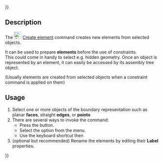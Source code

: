 {{UnfinishedDocu{{#translation:}}}}
<languages/>
<translate>

<!--T:1-->
{{Docnav
|[[Assembly3_GroupObjects|Group objects]]
|[[Assembly3_ImportFromSTEP|Import from STEP]]
|[[Assembly3_Workbench|Assembly3]]
|IconL=Assembly_New_Group.svg
|IconR=Assembly_Import.svg
|IconC=Assembly3_workbench_icon.svg
}}

<!--T:2-->
{{GuiCommand
|Name=Assembly3 CreateElement
|Icon=Assembly_New_Element.svg
|MenuLocation=Assembly3 → Create element
|Workbenches=[[Assembly3_Workbench|Assembly3]]
|Shortcut={{KEY|A}} {{KEY|E}}
}}

== Description == <!--T:3-->

<!--T:4-->
The [[Image:Assembly_New_Element.svg‎‎|24px]] [[Assembly3_CreateElement|Create element]] command creates new elements from selected objects.

<!--T:5-->
It can be used to prepare '''elements''' before the use of constraints. </br>
This could come in handy to select e.g. hidden geometry. Once an object is represented by an element, it can easily be accessed by its assembly tree object.

<!--T:6-->
(Usually elements are created from selected objects when a constraint command is applied on them)

== Usage == <!--T:7-->

<!--T:8-->
# Select one or more objects of the boundary representation such as planar '''faces''', straight '''edges''', or '''points'''
# There are several ways to invoke the command:
#* Press the {{Button|[[Image:Assembly_New_Element.svg‎‎|16px]] [[Assembly3_CreateElement|Create element]]}} button.
#* Select the {{MenuCommand|Assembly3 → [[Image:Assembly_New_Element.svg‎‎|16px]] Create element}} option from the menu.
#* Use the keyboard shortcut {{KEY|A}} then {{KEY|E}}
# (optional but recommended) Rename the elements by editing their '''Label''' properties.


<!--T:9-->
{{Docnav
|[[Assembly3_GroupObjects|Group objects]]
|[[Assembly3_ImportFromSTEP|Import from STEP]]
|[[Assembly3_Workbench|Assembly3]]
|IconL=Assembly_New_Group.svg
|IconR=Assembly_Import.svg
|IconC=Assembly3_workbench_icon.svg
}}

</translate>
{{Userdocnavi{{#translation:}}}}